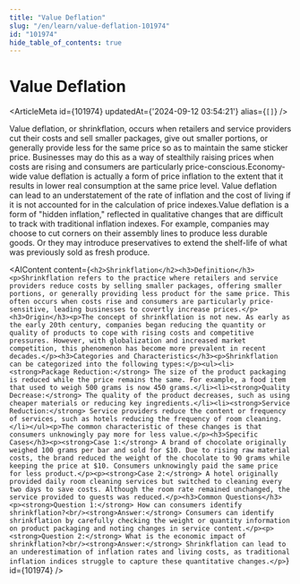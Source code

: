 ```yaml
---
title: "Value Deflation"
slug: "/en/learn/value-deflation-101974"
id: "101974"
hide_table_of_contents: true
---
```



# Value Deflation

<ArticleMeta id={101974} updatedAt={'2024-09-12 03:54:21'} alias={`[]`} />
<div className='border-solid border-b border-t-0 my-4 border-[var(--ifm-color-gray-300)]' />

Value deflation, or shrinkflation, occurs when retailers and service providers cut their costs and sell smaller packages, give out smaller portions, or generally provide less for the same price so as to maintain the same sticker price. Businesses may do this as a way of stealthily raising prices when costs are rising and consumers are particularly price-conscious.Economy-wide value deflation is actually a form of price inflation to the extent that it results in lower real consumption at the same price level. Value deflation can lead to an understatement of the rate of inflation and the cost of living if it is not accounted for in the calculation of price indexes.Value deflation is a form of "hidden inflation," reflected in qualitative changes that are difficult to track with traditional inflation indexes. For example, companies may choose to cut corners on their assembly lines to produce less durable goods. Or they may introduce preservatives to extend the shelf-life of what was previously sold as fresh produce.

<AIContent content={`<h2>Shrinkflation</h2><h3>Definition</h3><p>Shrinkflation refers to the practice where retailers and service providers reduce costs by selling smaller packages, offering smaller portions, or generally providing less product for the same price. This often occurs when costs rise and consumers are particularly price-sensitive, leading businesses to covertly increase prices.</p><h3>Origin</h3><p>The concept of shrinkflation is not new. As early as the early 20th century, companies began reducing the quantity or quality of products to cope with rising costs and competitive pressures. However, with globalization and increased market competition, this phenomenon has become more prevalent in recent decades.</p><h3>Categories and Characteristics</h3><p>Shrinkflation can be categorized into the following types:</p><ul><li><strong>Package Reduction:</strong> The size of the product packaging is reduced while the price remains the same. For example, a food item that used to weigh 500 grams is now 450 grams.</li><li><strong>Quality Decrease:</strong> The quality of the product decreases, such as using cheaper materials or reducing key ingredients.</li><li><strong>Service Reduction:</strong> Service providers reduce the content or frequency of services, such as hotels reducing the frequency of room cleaning.</li></ul><p>The common characteristic of these changes is that consumers unknowingly pay more for less value.</p><h3>Specific Cases</h3><p><strong>Case 1:</strong> A brand of chocolate originally weighed 100 grams per bar and sold for $10. Due to rising raw material costs, the brand reduced the weight of the chocolate to 90 grams while keeping the price at $10. Consumers unknowingly paid the same price for less product.</p><p><strong>Case 2:</strong> A hotel originally provided daily room cleaning services but switched to cleaning every two days to save costs. Although the room rate remained unchanged, the service provided to guests was reduced.</p><h3>Common Questions</h3><p><strong>Question 1:</strong> How can consumers identify shrinkflation?<br/><strong>Answer:</strong> Consumers can identify shrinkflation by carefully checking the weight or quantity information on product packaging and noting changes in service content.</p><p><strong>Question 2:</strong> What is the economic impact of shrinkflation?<br/><strong>Answer:</strong> Shrinkflation can lead to an underestimation of inflation rates and living costs, as traditional inflation indices struggle to capture these quantitative changes.</p>`} id={101974} />
